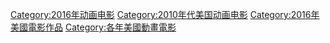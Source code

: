 {{Year by category
|m=2
|c=0
|d=1
|y=6
|cat=美国动画电影
|sortkey=美国动画
|parent=2016年动画电影
|subcat=2010年代美國動畫電影
}}

[[Category:2016年动画电影|Category:2016年动画电影]]
[[Category:2010年代美国动画电影|Category:2010年代美国动画电影]]
[[Category:2016年美國電影作品|Category:2016年美國電影作品]]
[[Category:各年美國動畫電影|Category:各年美國動畫電影]]